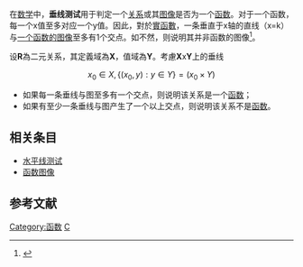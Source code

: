 在[[数学|数学]]中，'''垂线测试'''用于判定一个[[二元关系|关系]]或其[[二元关系#关系图|图像]]是否为一个[[函数|函数]]。对于一个函数，每一个x值至多对应一个y值。因此，對於[[實函數|實函數]]，一条垂直于x轴的直线（x=k）与[[函数图像|一个函数的图像]]至多有1个交点。如不然，则说明其并非函数的图像<ref>
{{cite book | last = Stewart | first = James | title = Calculus: Concepts and Contexts | url = https://archive.org/details/calculusconcepts00stew_864 |edition=2nd |page=[https://archive.org/details/calculusconcepts00stew_864/page/n16 17] | publisher = Brooks/Cole | location = Pacific Grove | year = 2001 | isbn = 9780534377182 |quote=The Vertical Line Test: A curve in the ''xy''-plane is the graph of a function of ''x'' if and only if no vertical line intersects the curve more than once.}}
</ref>。

设'''R'''為二元关系，其定義域為'''X'''，值域為'''Y'''。考慮'''X'''x'''Y'''上的垂线

:<math>x_0 \in X, \{(x_0,y): y \in Y\} = (x_0 \times Y) </math>

*如果每一条垂线与图至多有一个交点，则说明该关系是一个[[函数|函数]]；
*如果有至少一条垂线与图产生了一个以上交点，则说明该关系不是[[函数|函数]]。

==相关条目==

*[[水平线测试|水平线测试]]
*[[函数图像|函数图像]]

==参考文献==
{{reflist}}

{{Math-stub}}

[[Category:函数|Category:函数]]
[[Category:集合論基本概念|C]]